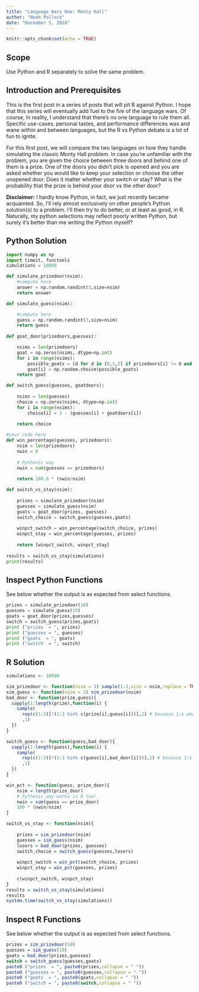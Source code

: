 ```yaml
---
title: "Language Wars One: Monty Hall"
author: "Noah Pollock"
date: "December 5, 2018"
---
```


```r
knitr::opts_chunk$set(echo = TRUE)
```

## Scope
Use Python and R separately to solve the same problem.

## Introduction and Prerequisites
This is the first post in a series of posts that will pit R against Python. I hope that this series will eventually add fuel to the fire of the language wars. Of course, In reality, I understand that there's no one language to rule them all. Specific use-cases, personal tastes, and performance differences wax and wane within and between languages, but the R vs Python debate is a lot of fun to ignite.

For this first post, we will compare the two languages on how they handle simulating the classic Monty Hall problem. In case you're unfamiliar with the problem, you are given the choice between three doors and behind one of them is a prize. One of the doors you didn't pick is opened and you are asked whether you would like to keep your selection or choose the other unopened door. Does it matter whether your switch or stay? What is the probability that the prize is behind your door vs the other door?

**Disclaimer:** I hardly know Python, in fact, we just recently became acquainted. So, I'll rely almost exclusively on other people's Python solution(s) to a problem. I'll then try to do better, or at least as good, in R. Naturally, my python selections may reflect poorly written Python, but surely it's better than me writing the Python myself?

## Python Solution

```python
import numpy as np
import timeit, functools
simulations = 10000
```
    
```python

def simulate_prizedoor(nsim):
    #compute here
    answer = np.random.randint(3,size=nsim)
    return answer

def simulate_guess(nsim):

    #compute here
    guess = np.random.randint(3,size=nsim)
    return guess
    
def goat_door(prizedoors,guesses):

    nsims = len(prizedoors)
    goat = np.zeros(nsims, dtype=np.int)
    for i in range(nsims):
        possible_goats = [d for d in [0,1,2] if prizedoors[i] != d and guesses[i] != d]
        goat[i] = np.random.choice(possible_goats)
    return goat

def switch_guess(guesses, goatdoors):
  
    nsims = len(guesses)
    choice = np.zeros(nsims, dtype=np.int)
    for i in range(nsims):
        choice[i] = 3 - (guesses[i] + goatdoors[i])
    
    return choice

#your code here
def win_percentage(guesses, prizedoors):
    nsim = len(prizedoors)
    nwin = 0
    
    # Pythonic way
    nwin = sum(guesses == prizedoors)
            
    return 100.0 * (nwin/nsim)

def switch_vs_stay(nsim):
    
    prizes = simulate_prizedoor(nsim)
    guesses = simulate_guess(nsim)
    goats = goat_door(prizes, guesses)    
    switch_choice = switch_guess(guesses,goats)
    
    winpct_switch = win_percentage(switch_choice, prizes)
    winpct_stay = win_percentage(guesses, prizes)
    
    return [winpct_switch, winpct_stay]
    
results = switch_vs_stay(simulations)
print(results)

```

## Inspect Python Functions

See below whether the output is as expected from select functions.

```python
prizes = simulate_prizedoor(10)
guesses = simulate_guess(10)
goats = goat_door(prizes,guesses)
switch = switch_guess(prizes,goats)
print ("prizes  = ", prizes)
print ("guesses = ", guesses)
print ("goats  = ", goats)
print ("switch  = ", switch)

```

## R Solution

```r
simulations <- 10000

sim_prizedoor <- function(nsim = 3) sample(1:3,size = nsim,replace = TRUE)
sim_guess <- function(nsim = 3) sim_prizedoor(nsim)
bad_door <- function(prize,guess){
  sapply(1:length(prize),function(i) {
    sample(
      rep(c(1:3)[!(1:3 %in% c(prize[i],guess[i]))],2) # because 1:x when length(x) = 1
      ,1)
  })
}

switch_guess <- function(guess,bad_door){
  sapply(1:length(guess),function(i) {
    sample(
      rep(c(1:3)[!(1:3 %in% c(guess[i],bad_door[i]))],2) # because 1:x when length(x) = 1
      ,1)
  })
}

win_pct <- function(guess, prize_door){
    nsim = length(prize_door)
    # Pythonic way works in R too!
    nwin = sum(guess == prize_door)
    100 * (nwin/nsim)
}

switch_vs_stay <- function(nsim){
    
    prizes = sim_prizedoor(nsim)
    guesses = sim_guess(nsim)
    losers = bad_door(prizes, guesses)    
    switch_choice = switch_guess(guesses,losers)
    
    winpct_switch = win_pct(switch_choice, prizes)
    winpct_stay = win_pct(guesses, prizes)
    
    c(winpct_switch, winpct_stay)
}
results = switch_vs_stay(simulations)
results
system.time(switch_vs_stay(simulations))
```

## Inspect R Functions

See below whether the output is as expected from select functions.
```r
prizes = sim_prizedoor(10)
guesses = sim_guess(10)
goats = bad_door(prizes,guesses)
switch = switch_guess(guesses,goats)
paste0 ("prizes  = ", paste0(prizes,collapse = " "))
paste0 ("guesses = ", paste0(guesses,collapse = " "))
paste0 ("goats  = ", paste0(goats,collapse = " "))
paste0 ("switch = ", paste0(switch,collapse = " "))

```
